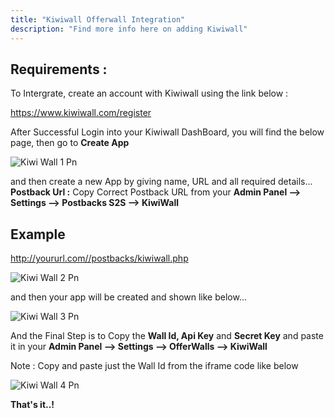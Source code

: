 ```yaml
---
title: "Kiwiwall Offerwall Integration"
description: "Find more info here on adding Kiwiwall"
---
```


## **Requirements :**

To Intergrate, create an account with Kiwiwall using the link below :

https://www.kiwiwall.com/register

After Successful Login into your Kiwiwall DashBoard, you will find the below page, then go to **Create App**

![Kiwi Wall 1 Pn](/images/kiwi_wall_1.png)

and then create a new App by giving name, URL and all required details... **Postback Url :** Copy Correct Postback URL from your  **Admin Panel --\> Settings --\> Postbacks S2S --\> KiwiWall**

## Example

http://yoururl.com//postbacks/kiwiwall.php

![Kiwi Wall 2 Pn](/images/kiwi_wall_2.png)

and then your app will be created and shown like below...

![Kiwi Wall 3 Pn](/images/kiwi_wall_3.png)

And the Final Step is to Copy the **Wall Id, Api Key** and **Secret Key** and paste it in your **Admin Panel --\> Settings --\> OfferWalls --\> KiwiWall**

<Check>
  Note : Copy and paste just the Wall Id from the iframe code like below
</Check>

![Kiwi Wall 4 Pn](/images/kiwi_wall_4.png)

**That's it..\!**
